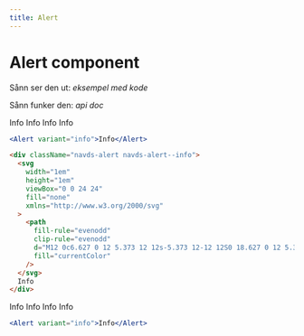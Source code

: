 ```yaml
---
title: Alert
---
```



# Alert component

Sånn ser den ut: _eksempel med kode_

Sånn funker den: _api doc_

<Example colorPicker={true}>
  <Alert variant="info">Info</Alert>
  <Alert variant="success">Info</Alert>
  <Alert variant="warning">Info</Alert>
  <Alert variant="error">Info</Alert>
</Example>

```jsx type=react
<Alert variant="info">Info</Alert>
```

```html type=html
<div className="navds-alert navds-alert--info">
  <svg
    width="1em"
    height="1em"
    viewBox="0 0 24 24"
    fill="none"
    xmlns="http://www.w3.org/2000/svg"
  >
    <path
      fill-rule="evenodd"
      clip-rule="evenodd"
      d="M12 0c6.627 0 12 5.373 12 12s-5.373 12-12 12S0 18.627 0 12 5.373 0 12 0zM9 19v-2h2v-5H9v-2h4v7h2v2H9zm3-14a1.5 1.5 0 110 3 1.5 1.5 0 010-3z"
      fill="currentColor"
    />
  </svg>
  Info
</div>
```

<Example>
  <Alert variant="info">Info</Alert>
  <Alert variant="success">Info</Alert>
  <Alert variant="warning">Info</Alert>
  <Alert variant="error">Info</Alert>
</Example>

```jsx type=react
<Alert variant="info">Info</Alert>
```
